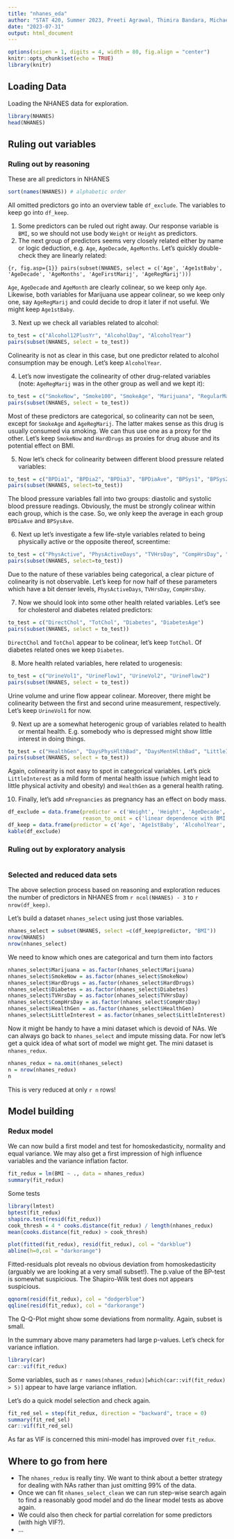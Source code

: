 ```yaml
---
title: "nhanes_eda"
author: "STAT 420, Summer 2023, Preeti Agrawal, Thimira Bandara, Michael Conlin, Constatin Kappel"
date: "2023-07-31"
output: html_document
---
```

```r
options(scipen = 1, digits = 4, width = 80, fig.align = "center")
knitr::opts_chunk$set(echo = TRUE)
library(knitr)
```

## Loading Data

Loading the NHANES data for exploration. 

```r
library(NHANES)
head(NHANES)
```

## Ruling out variables

### Ruling out by reasoning

These are all predictors in NHANES

```r
sort(names(NHANES)) # alphabetic order
```

All omitted predictors go into an overview table `df_exclude`. The variables to keep go into `df_keep`. 

1. Some predictors can be ruled out right away. Our response variable is `BMI`, so we should not use body `Weight` or `Height` as predictors. 
1. The next group of predictors seems very closely related either by name or logic deduction, e.g. `Age`, `AgeDecade`, `AgeMonths`. Let's quickly double-check they are linearly related: 

```{r, fig.asp={1}}
pairs(subset(NHANES, select = c('Age', 'Age1stBaby', 'AgeDecade', 'AgeMonths', 'AgeFirstMarij', 'AgeRegMarij')))
```

`Age`, `AgeDecade` and `AgeMonth` are clearly colinear, so we keep only `Age`. Likewise, both variables for Marijuana use appear colinear, so we keep only one, say `AgeRegMarij` and could decide to drop it later if not useful. We might keep `Age1stBaby`. 

3. Next up we check all variables related to alcohol:

```r
to_test = c("Alcohol12PlusYr", "AlcoholDay", "AlcoholYear")
pairs(subset(NHANES, select = to_test))
```

Colinearity is not as clear in this case, but one predictor related to alcohol consumption may be enough. Let's keep `AlcoholYear`. 

4. Let's now investigate the colinearity of other drug-related variables (note: `AgeRegMarij` was in the other group as well and we kept it):

```r
to_test = c("SmokeNow", "Smoke100", "SmokeAge", "Marijuana", "RegularMarij", "AgeRegMarij", "HardDrugs")
pairs(subset(NHANES, select = to_test))
```

Most of these predictors are categorical, so colinearity can not be seen, except for `SmokeAge` and `AgeRegMarij`. The latter makes sense as this drug is usually consumed via smoking. We can thus use one as a proxy for the other. Let's keep `SmokeNow` and `HardDrugs` as proxies for drug abuse and its potential effect on BMI. 

5. Now let's check for colinearity between different blood pressure related variables: 

```r
to_test = c("BPDia1", "BPDia2", "BPDia3", "BPDiaAve", "BPSys1", "BPSys2", "BPSys3", "BPSysAve" )
pairs(subset(NHANES, select=to_test))
```

The blood pressure variables fall into two groups: diastolic and systolic blood pressure readings. Obviously, the must be strongly colinear within each group, which is the case. So, we only keep the average in each group `BPDiaAve` and `BPSysAve`.

6. Next up let's investigate a few life-style variables related to being physically active or the opposite thereof, screentime:

```r
to_test = c("PhysActive", "PhysActiveDays", "TVHrsDay", "CompHrsDay", "TVHrsDayChild", "CompHrsDayChild")
pairs(subset(NHANES, select=to_test))
```

Due to the nature of these variables being categorical, a clear picture of colinearity is not observable. Let's keep for now half of these parameters which have a bit denser levels, `PhysActiveDays`, `TVHrsDay`, `CompHrsDay`. 

7. Now we should look into some other health related variables. Let's see for cholesterol and diabetes related predictors:

```r
to_test = c("DirectChol", "TotChol", "Diabetes", "DiabetesAge")
pairs(subset(NHANES, select = to_test))
```

`DirectChol` and `TotChol` appear to be colinear, let's keep `TotChol`. Of diabetes related ones we keep `Diabetes`. 

8. More health related variables, here related to urogenesis:

```r
to_test = c("UrineVol1", "UrineFlow1", "UrineVol2", "UrineFlow2")
pairs(subset(NHANES, select = to_test))
```

Urine volume and urine flow appear colinear. Moreover, there might be colinearity between the first and second urine measurement, respectively. Let's keep `UrineVol1` for now. 

9. Next up are a somewhat heterogenic group of variables related to health or mental health. E.g. somebody who is depressed might show little interest in doing things. 

```r
to_test = c("HealthGen", "DaysPhysHlthBad", "DaysMentHlthBad", "LittleInterest", "Depressed" )
pairs(subset(NHANES, select = to_test))
```

Again, colinearity is not easy to spot in categorical variables. Let's pick `LittleInterest` as a mild form of mental health issue (which might lead to little physical activity and obesity) and `HealthGen` as a general health rating. 

10. Finally, let's add `nPregnancies` as pregnancy has an effect on body mass. 

```r
df_exclude = data.frame(predictor = c('Weight', 'Height', 'AgeDecade', 'AgeMonth', 'AgeRegMarij', 'Alcohol12PlusYr', 'AlcoholDay', 'Smoke100', 'SmokeAge', 'Marijuana', 'RegularMarij', "BPDia1", "BPDia2", "BPDia3", "BPSys1", "BPSys2", "BPSys3", 'PhysActive', 'TVHrsDayChild', 'CompHrsDayChild', 'DirectChol', 'DiabetesAge', "UrineFlow1", "UrineVol2", "UrineFlow2", "DaysPhysHlthBad", "DaysMentHlthBad", "Depressed"), 
                        reason_to_omit = c('linear dependence with BMI','linear dependence with BMI', 'colinear with Age', 'colinear with Age', 'redundant with Marijuana', 'more sparse than AlcoholYear', 'redundant with AlcoholYear', 'redundant with SmokeNow', 'colinear with AgeRegMarij', 'redundant with AgeRegMarij, the two might be swapped', 'redundant with Marijuana', 'colinear with other blood pressure predictors', 'colinear with other blood pressure predictors', 'colinear with other blood pressure predictors', 'colinear with other blood pressure predictors', 'colinear with other blood pressure predictors', 'colinear with other blood pressure predictors', 'Redundant with PhysActiveDays', 'redundant with TVHrsDay', 'redundant with CompHrsDay', 'colinear with TotChol', 'redundant with Diabetes', 'colinear with UrineVol1', 'colinear with UrineVol1', 'colinear with UrineVol1', 'redundant with HealthGen', 'redundant with HealthGen', 'redundant with HealthGen'))
df_keep = data.frame(predictor = c('Age', 'Age1stBaby', 'AlcoholYear', 'Marijuana', 'SmokeNow', 'HardDrugs', 'BPDiaAve', 'BPSysAve', 'PhysActiveDays', 'TVHrsDay', 'CompHrsDay', 'TotChol', 'Diabetes', 'UrineVol1', 'HealthGen', 'LittleInterest', 'nPregnancies'))
kable(df_exclude)


```

### Ruling out by exploratory analysis



```r

```


### Selected and reduced data sets

The above selection process based on reasoning and exploration reduces the number of predictors in NHANES from `r ncol(NHANES) - 3` to `r nrow(df_keep)`. 

Let's build a dataset `nhanes_select` using just those variables. 

```r
nhanes_select = subset(NHANES, select =c(df_keep$predictor, "BMI"))
nrow(NHANES)
nrow(nhanes_select)
```

We need to know which ones are categorical and turn them into factors

```r
nhanes_select$Marijuana = as.factor(nhanes_select$Marijuana)
nhanes_select$SmokeNow = as.factor(nhanes_select$SmokeNow)
nhanes_select$HardDrugs = as.factor(nhanes_select$HardDrugs)
nhanes_select$Diabetes = as.factor(nhanes_select$Diabetes)
nhanes_select$TVHrsDay = as.factor(nhanes_select$TVHrsDay)
nhanes_select$CompHrsDay = as.factor(nhanes_select$CompHrsDay)
nhanes_select$HealthGen = as.factor(nhanes_select$HealthGen)
nhanes_select$LittleInterest = as.factor(nhanes_select$LittleInterest)
```


Now it might be handy to have a mini dataset which is devoid of NAs. We can always go back to `nhanes_select` and impute missing data. For now let's get a quick idea of what sort of model we might get. The mini dataset is `nhanes_redux`. 

```r
nhanes_redux = na.omit(nhanes_select)
n = nrow(nhanes_redux)
n
```

This is very reduced at only `r n` rows! 

## Model building

### Redux model

We can now build a first model and test for homoskedasticity, normality and equal variance. We may also get a first impression of high influence variables and the variance inflation factor. 

```r
fit_redux = lm(BMI ~ ., data = nhanes_redux)
summary(fit_redux)
```

Some tests

```r
library(lmtest)
bptest(fit_redux)
shapiro.test(resid(fit_redux))
cook_thresh = 4 * cooks.distance(fit_redux) / length(nhanes_redux)
mean(cooks.distance(fit_redux) > cook_thresh)
```

```r
plot(fitted(fit_redux), resid(fit_redux), col = "darkblue")
abline(h=0,col = "darkorange")
```

Fitted-residuals plot reveals no obvious deviation from homoskedasticity (arguably we are looking at a very small subset!). The p.value of the BP-test is somewhat suspicious. The Shapiro-Wilk test does not appears suspicious. 

```r
qqnorm(resid(fit_redux), col = "dodgerblue")
qqline(resid(fit_redux), col = "darkorange")
```

The Q-Q-Plot might show some deviations from normality. Again, subset is small. 

In the summary above many parameters had large p-values. Let's check for variance inflation. 

```r
library(car)
car::vif(fit_redux)
```

Some variables, such as `r names(nhanes_redux)[which(car::vif(fit_redux) > 5)]` appear to have large variance inflation. 

Let's do a quick model selection and check again. 

```r
fit_red_sel = step(fit_redux, direction = "backward", trace = 0)
summary(fit_red_sel)
car::vif(fit_red_sel)
```
As far as VIF is concerned this mini-model has improved over `fit_redux`. 

## Where to go from here

* The `nhanes_redux` is really tiny. We want to think about a better strategy for dealing with NAs rather than just omitting 99% of the data. 
* Once we can fit `nhanes_select_clean` we can run step-wise search again to find a reasonably good model and do the linear model tests as above again. 
* We could also then check for partial correlation for some predictors (with high VIF?). 
* ...

